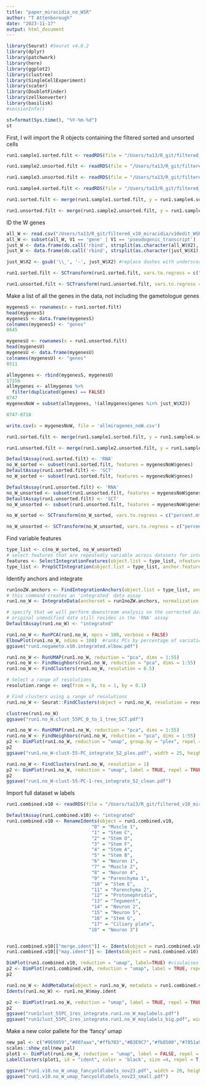 ```yaml
---
title: "paper_miracidia_no_WSR"
author: "T Attenborough"
date: "2023-11-17"
output: html_document
---
```


```r
library(Seurat) #Seurat v4.0.2
library(dplyr)
library(patchwork)
library(here)
library(ggplot2)
library(clustree)
library(SingleCellExperiment)
library(scater)
library(DoubletFinder)
library(zellkonverter)
library(basilisk)
#sessionInfo()
```

```r
st=format(Sys.time(), "%Y-%m-%d") 
st
```


First, I will import the R objects containing the filtered sorted and unsorted cells
```r
run1.sample1.sorted.filt <- readRDS(file = "/Users/ta13/R_git/filtered_v10_miracidia/run1.v10.sample1.sorted.filt.rds")

run1.sample2.unsorted.filt <- readRDS(file = "/Users/ta13/R_git/filtered_v10_miracidia/run1.v10.sample2.unsorted.filt_52.rds")

run1.sample3.unsorted.filt <- readRDS(file = "/Users/ta13/R_git/filtered_v10_miracidia/run1.v10.sample3.unsorted.filt_52.rds")

run1.sample4.sorted.filt <- readRDS(file = "/Users/ta13/R_git/filtered_v10_miracidia/run1.v10.sample4.sorted.filt.rds")
```

```r
run1.sorted.filt <- merge(run1.sample1.sorted.filt, y = run1.sample4.sorted.filt, add.cell.ids = c("sample1", "sample4"), project = "mira_sorted")

run1.unsorted.filt <- merge(run1.sample2.unsorted.filt, y = run1.sample3.unsorted.filt, add.cell.ids = c("sample2", "sample3"), project = "mira_unsorted")
```

ID the W genes
```r
all_W <- read.csv("/Users/ta13/R_git/filtered_v10_miracidia/v10edit_WSR_gff_trim.csv", sep=c(','), header = FALSE)
all_W <- subset(all_W, V1 == 'gene' | V1 == 'pseudogenic_transcript')
just_W <- data.frame(do.call('rbind', strsplit(as.character(all_W$V2),';',fixed=TRUE)))
just_W <- data.frame(do.call('rbind', strsplit(as.character(just_W$X1),'=',fixed=TRUE)))

just_W$X2 <- gsub('\\_', '-', just_W$X2) #replace dashes with underscores

```

```r
run1.sorted.filt <- SCTransform(run1.sorted.filt, vars.to.regress = c("percent.mt", "plex"), verbose = FALSE, return.only.var.genes = FALSE)

run1.unsorted.filt <- SCTransform(run1.unsorted.filt, vars.to.regress = c("percent.mt", "plex"), verbose = FALSE, return.only.var.genes = FALSE)
```

Make a list of all the genes in the data, not including the gametologue genes
```r
mygenesS <- rownames(x = run1.sorted.filt)
head(mygenesS)
mygenesS <- data.frame(mygenesS)
colnames(mygenesS) <- "genes"
8645

mygenesU <- rownames(x = run1.unsorted.filt)
head(mygenesU)
mygenesU <- data.frame(mygenesU)
colnames(mygenesU) <- "genes"
8511

allmygenes <- rbind(mygenesS, mygenesU)
17156
allmygenes <- allmygenes %>%
  filter(duplicated(genes) == FALSE)
8747
mygenesNoW = subset(allmygenes, !(allmygenes$genes %in% just_W$X2))

8747-8718

write.csv(x = mygenesNoW, file = 'allmiragenes_noW.csv')
```

```r
run1.sorted.filt <- merge(run1.sample1.sorted.filt, y = run1.sample4.sorted.filt, add.cell.ids = c("sample1", "sample4"), project = "mira_sorted")

run1.unsorted.filt <- merge(run1.sample2.unsorted.filt, y = run1.sample3.unsorted.filt, add.cell.ids = c("sample2", "sample3"), project = "mira_unsorted")
```

```r
DefaultAssay(run1.sorted.filt) <- 'RNA'
no_W_sorted <- subset(run1.sorted.filt, features = mygenesNoW$genes)
DefaultAssay(run1.sorted.filt) <- 'SCT'
no_W_sorted <- subset(run1.sorted.filt, features = mygenesNoW$genes)
```

```r
DefaultAssay(run1.unsorted.filt) <- 'RNA'
no_W_unsorted <- subset(run1.unsorted.filt, features = mygenesNoW$genes)
DefaultAssay(run1.unsorted.filt) <- 'SCT'
no_W_unsorted <- subset(run1.unsorted.filt, features = mygenesNoW$genes)
```

```r
no_W_sorted <- SCTransform(no_W_sorted, vars.to.regress = c("percent.mt", "plex"), verbose = FALSE, return.only.var.genes = FALSE)

no_W_unsorted <- SCTransform(no_W_unsorted, vars.to.regress = c("percent.mt", "plex"), verbose = FALSE, return.only.var.genes = FALSE)
```

Find variable features
```r
type_list <- c(no_W_sorted, no_W_unsorted)
# select features that are repeatedly variable across datasets for integration
features <- SelectIntegrationFeatures(object.list = type_list, nfeatures = 3000)
type_list <- PrepSCTIntegration(object.list = type_list, anchor.features = features)
```

Identify anchors and integrate
```r
run1noZW.anchors <- FindIntegrationAnchors(object.list = type_list, anchor.features = features, normalization.method = "SCT")
# this command creates an 'integrated' data assay
run1.no_W <- IntegrateData(anchorset = run1noZW.anchors, normalization.method = "SCT")
```

```r
# specify that we will perform downstream analysis on the corrected data note that the
# original unmodified data still resides in the 'RNA' assay
DefaultAssay(run1.no_W) <- "integrated"

run1.no_W <- RunPCA(run1.no_W, npcs = 100, verbose = FALSE)
ElbowPlot(run1.no_W, ndims = 100)  #ranks PCs by percentage of variation. A clear dropoff is sometimes seen, though not really here.
ggsave("run1.nogameto.v10.integrated.elbow.pdf")

run1.no_W <- RunUMAP(run1.no_W, reduction = "pca", dims = 1:55)
run1.no_W <- FindNeighbors(run1.no_W, reduction = "pca", dims = 1:55)
run1.no_W <- FindClusters(run1.no_W, resolution = 0.5)

# Select a range of resolutions
resolution.range <- seq(from = 0, to = 1, by = 0.1)

# Find clusters using a range of resolutions
run1.no_W <- Seurat::FindClusters(object = run1.no_W, resolution = resolution.range)

clustree(run1.no_W)
ggsave("run1.no_W.clust_55PC_0_to_1_tree_SCT.pdf")
```

```r
run1.no_W <- RunUMAP(run1.no_W, reduction = "pca", dims = 1:55)
run1.no_W <- FindNeighbors(run1.no_W, reduction = "pca", dims = 1:55)
p2 <- DimPlot(run1.no_W, reduction = "umap", group.by = "plex", repel = TRUE, shuffle = TRUE)
p2
ggsave("run1.no_W-clust-55-PC_integrate_52_plex.pdf", width = 25, height = 15, units = c('cm'))

run1.no_W <- FindClusters(run1.no_W, resolution = 1)
p2 <- DimPlot(run1.no_W, reduction = "umap", label = TRUE, repel = TRUE)
p2
ggsave("run1.no_W-clust-55-PC-1-res_integrate_52_clean.pdf")
```

Import full dataset w labels
```r
run1.combined.v10 <- readRDS(file = "/Users/ta13/R_git/filtered_v10_miracidia/run1.combined.v10_integrated_55.rds")
```

```r
DefaultAssay(run1.combined.v10) <- "integrated"
run1.combined.v10 <- RenameIdents(object = run1.combined.v10, 
                               "0" = "Muscle 1",
                               "1" = "Stem C",
                               "2" = "Stem D",
                               "3" = "Stem F",
                               "4" = "Stem A",
                               "5" = "Stem B",
                               "6" = "Neuron 1",
                               "7" = "Muscle 2",
                               "8" = "Neuron 4",
                               "9" = "Parenchyma 1",
                               "10" = "Stem E",
                               "11" = "Parenchyma 2",
                               "12" = "Protonephridia",
                               "13" = "Tegument",
                               "14" = "Neuron 2",
                               "15" = "Neuron 5",
                               "16" = "Stem G",
                               "17" = "Ciliary plate", 
                              "18" = "Neuron 3")


run1.combined.v10[["merge.ident"]] <- Idents(object = run1.combined.v10)
run1.combined.v10[["may.ident"]] <- Idents(object = run1.combined.v10)

DimPlot(run1.combined.v10, reduction = "umap", label=TRUE) #visulaises the UMAP
p2 <- DimPlot(run1.combined.v10, reduction = "umap", label = TRUE, repel = TRUE)
p2
```

```r
run1.no_W <- AddMetaData(object = run1.no_W, metadata = run1.combined.v10$may.ident, col.name = 'may.ident')
Idents(run1.no_W) <- run1.no_W$may.ident
```

```r
p2 <- DimPlot(run1.no_W, reduction = "umap", label = TRUE, repel = TRUE)
p2
ggsave("run1clust_55PC_1res_integrate.run1.no_W_maylabels.pdf")
ggsave("run1clust_55PC_1res_integrate.run1.no_W_maylabels_big.pdf", width = 35, height = 25, units = c('cm'))
```

Make a new color pallete for the 'fancy' umap
```r
new_pal <- c("#9E0059","#007aaa","#ffb703","#B3E9C7","#fb8500","#7851a9","#00325b","#8ACB88","#107E7D", "#FB6376", "#c40c18", "#FFFD82", "#2191FB", "#690500", "#57467B", "#B57F50","#2C514C","#c4b7cb" ,"#FFCDB2" )
scales::show_col(new_pal)
plot1 <- DimPlot(run1.no_W, reduction = "umap", label = FALSE, repel = TRUE, label.box = FALSE) + NoLegend() +scale_color_manual(values = new_pal)
LabelClusters(plot1, id = "ident", color = 'black', size =4, repel = T,  box.padding = 1.75)

ggsave("run1.v10.no_W_umap_fancyoldlabels_nov23.pdf", width = 20, height = 15, units = c('cm'))
ggsave("run1.v10.no_W_umap_fancyoldlabels_nov23_small.pdf")
```